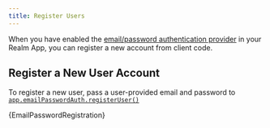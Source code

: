```yaml
---
title: Register Users
---
```


When you have enabled the [email/password authentication provider](https://docs.mongodb.com/realm/authentication/email-password/#std-label-email-password-authentication)
in your Realm App, you can register a new account from client code.

## Register a New User Account

To register a new user, pass a user-provided email and password to
[`app.emailPasswordAuth.registerUser()`](https://docs.mongodb.com/realm-sdks/kotlin/latest/library-sync/-realm%20-kotlin%20-multiplatform%20-s-d-k%20-%20-sync/io.realm.mongodb/-email-password-auth/register-user.html)

<CodeBlock language="kotlin">{EmailPasswordRegistration}</CodeBlock>
